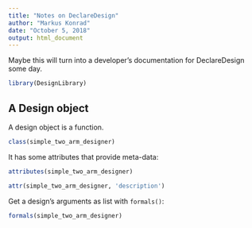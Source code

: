 ```yaml
---
title: "Notes on DeclareDesign"
author: "Markus Konrad"
date: "October 5, 2018"
output: html_document
---
```


Maybe this will turn into a developer's documentation for DeclareDesign some day.

```r
library(DesignLibrary)
```


## A Design object

A design object is a function.

```r
class(simple_two_arm_designer)
```

It has some attributes that provide meta-data:

```r
attributes(simple_two_arm_designer)
```

```r
attr(simple_two_arm_designer, 'description')
```

Get a design's arguments as list with `formals()`:

```r
formals(simple_two_arm_designer)
```

